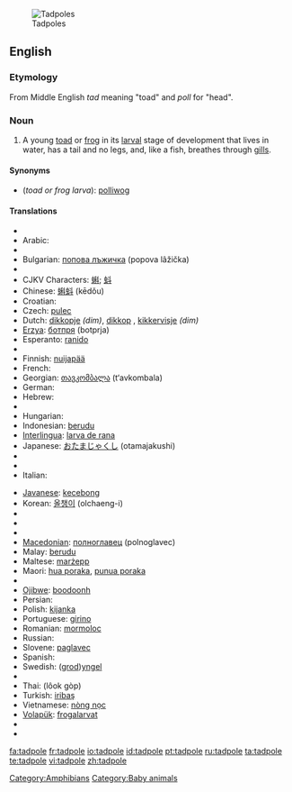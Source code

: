 [[Image:Tadpoles 10 days.jpg|thumb|Tadpoles]]
==English==
{{wikipedia}}

===Etymology===
From Middle English ''tad'' meaning "toad" and ''poll'' for "head".

===Noun===
{{en-noun}}

# A young [[toad]] or [[frog]] in its [[larval]] stage of development that lives in water, has a tail and no legs, and, like a fish, breathes through [[gill]]s.

====Synonyms====
* (''toad or frog larva''): [[polliwog]]

====Translations====
{{trans-top|toad or frog larva}}
* {{trreq|Albanian}}
* Arabic: {{Arab|[[شرغوف|شُرْغُوف]]}} {{IPAchar|(šurğūf)}} {{m}}
* {{trreq|Armenian}}
* Bulgarian: [[попова лъжичка]] (popova lâžička) {{f}}
* {{trreq|Catalan}}
* CJKV Characters: [[蝌]]; [[蚪]]
* Chinese: [[蝌蚪]] (kēdǒu)
* Croatian: {{t-|hr|punoglavac|m}}
* Czech: [[pulec]] {{m}}
* Dutch: [[dikkopje]] {{m}} ''(dim)'', [[dikkop]] {{m}}, [[kikkervisje]] ''(dim)''
* [[Erzya]]: [[ботпря]] (botprja)
* Esperanto: [[ranido]]
* {{trreq|Estonian}}
* Finnish: [[nuijapää]]
* French: {{t+|fr|têtard|m}}
* Georgian: [[თავკომბალა]] (t‘avkombala)
* German: {{t+|de|Kaulquappe|f}}
* Hebrew: {{t-|he|ראשן|alt=רֹאשָׁן|sc=Hebr}}
* {{trreq|Hindi}}
* Hungarian: {{t|hu|ebihal}}
* Indonesian: [[berudu]]
* [[Interlingua]]: [[larva de rana]]
* Japanese: [[おたまじゃくし]] (otamajakushi)
* {{trreq|Icelandic}}
* {{trreq|Irish}}
* Italian: {{t+|it|girino|m}}
{{trans-mid}}
* [[Javanese]]: [[kecebong]]
* Korean: [[올챙이]] (olchaeng-i)
* {{trreq|Latin}}
* {{trreq|Latvian}}
* {{trreq|Lithuanian}}
* [[Macedonian]]: [[полноглавец]] (polnoglavec) {{m}}
* Malay: [[berudu]]
* Maltese: [[marżepp]] {{m}}
* Maori: [[hua poraka]], [[punua poraka]]
* {{trreq|Mongolian}}
* [[Ojibwe]]: [[boodoonh]]
* Persian: {{fa-Arab|[[بچه قورباغه]]}}
* Polish: [[kijanka]] {{f}}
* Portuguese: [[girino]] {{m}}
* Romanian: [[mormoloc]] {{m}}
* Russian: {{t+|ru|головастик|m|tr=golovástik|sc=Cyrl}}
* Slovene: [[paglavec]] {{m}}
* Spanish: {{t+|es|renacuajo|m}}
* Swedish: ([[grodyngel|grod]])[[yngel]] {{c}}
* {{trreq|Tamil}}
* Thai: {{Thai|[[ลูกกบ]]}} (lôok gòp)
* Turkish: [[iribaş]]
* Vietnamese: [[nòng nọc]]
* [[Volapük]]: [[frogalarvat]]
* {{trreq|Welsh}}
* {{trreq|Yiddish}}
{{trans-bottom}}

[[Category:Amphibians]]
[[Category:Baby animals]]

[[fa:tadpole]]
[[fr:tadpole]]
[[io:tadpole]]
[[id:tadpole]]
[[pt:tadpole]]
[[ru:tadpole]]
[[ta:tadpole]]
[[te:tadpole]]
[[vi:tadpole]]
[[zh:tadpole]]